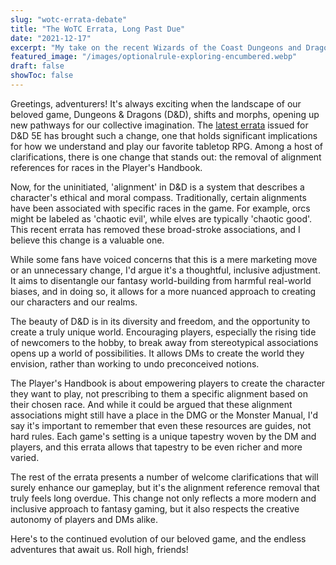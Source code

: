```yaml
---
slug: "wotc-errata-debate"
title: "The WoTC Errata, Long Past Due"
date: "2021-12-17"
excerpt: "My take on the recent Wizards of the Coast Dungeons and Dragons 5e errata."
featured_image: "/images/optionalrule-exploring-encumbered.webp"
draft: false
showToc: false
---
```


Greetings, adventurers! It's always exciting when the landscape of our beloved game, Dungeons & Dragons (D&D), shifts and morphs, opening up new pathways for our collective imagination. The [latest errata](https://media.wizards.com/2020/dnd/downloads/PH-Errata.pdf) issued for D&D 5E has brought such a change, one that holds significant implications for how we understand and play our favorite tabletop RPG. Among a host of clarifications, there is one change that stands out: the removal of alignment references for races in the Player's Handbook.

Now, for the uninitiated, 'alignment' in D&D is a system that describes a character's ethical and moral compass. Traditionally, certain alignments have been associated with specific races in the game. For example, orcs might be labeled as 'chaotic evil', while elves are typically 'chaotic good'. This recent errata has removed these broad-stroke associations, and I believe this change is a valuable one.

While some fans have voiced concerns that this is a mere marketing move or an unnecessary change, I'd argue it's a thoughtful, inclusive adjustment. It aims to disentangle our fantasy world-building from harmful real-world biases, and in doing so, it allows for a more nuanced approach to creating our characters and our realms.

The beauty of D&D is in its diversity and freedom, and the opportunity to create a truly unique world. Encouraging players, especially the rising tide of newcomers to the hobby, to break away from stereotypical associations opens up a world of possibilities. It allows DMs to create the world they envision, rather than working to undo preconceived notions.

The Player's Handbook is about empowering players to create the character they want to play, not prescribing to them a specific alignment based on their chosen race. And while it could be argued that these alignment associations might still have a place in the DMG or the Monster Manual, I'd say it's important to remember that even these resources are guides, not hard rules. Each game's setting is a unique tapestry woven by the DM and players, and this errata allows that tapestry to be even richer and more varied.

The rest of the errata presents a number of welcome clarifications that will surely enhance our gameplay, but it's the alignment reference removal that truly feels long overdue. This change not only reflects a more modern and inclusive approach to fantasy gaming, but it also respects the creative autonomy of players and DMs alike.

Here's to the continued evolution of our beloved game, and the endless adventures that await us. Roll high, friends!